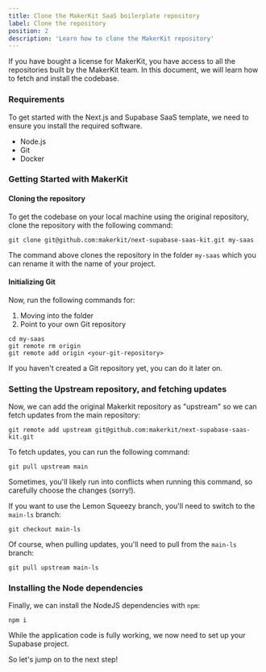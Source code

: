 ```yaml
---
title: Clone the MakerKit SaaS boilerplate repository
label: Clone the repository
position: 2
description: 'Learn how to clone the MakerKit repository'
---
```


If you have bought a license for MakerKit, you have access to all the
repositories built by the MakerKit team. In this document, we will learn how
to fetch and install the codebase.

### Requirements

To get started with the Next.js and Supabase SaaS template, we need to ensure
you install the required software.

- Node.js
- Git
- Docker

### Getting Started with MakerKit

#### Cloning the repository

To get the codebase on your local machine using the original repository, clone the repository with the
following command:

```
git clone git@github.com:makerkit/next-supabase-saas-kit.git my-saas
```

The command above clones the repository in the folder `my-saas` which
you can rename it with the name of your project.

#### Initializing Git

Now, run the following commands for:

1. Moving into the folder
2. Point to your own Git repository

```
cd my-saas
git remote rm origin
git remote add origin <your-git-repository>
```

If you haven't created a Git repository yet, you can do it later on.

### Setting the Upstream repository, and fetching updates

Now, we can add the original Makerkit repository as "upstream" so we can fetch updates from the main repository:

```
git remote add upstream git@github.com:makerkit/next-supabase-saas-kit.git
```

To fetch updates, you can run the following command:

```
git pull upstream main
```

Sometimes, you'll likely run into conflicts when running this command, so carefully choose the changes (sorry!).

If you want to use the Lemon Squeezy branch, you'll need to switch to the `main-ls` branch:

```
git checkout main-ls
```

Of course, when pulling updates, you'll need to pull from the `main-ls` branch:

```
git pull upstream main-ls
```

### Installing the Node dependencies

Finally, we can install the NodeJS dependencies with `npm`:

```
npm i
```

While the application code is fully working, we now need to set up your Supabase
project.

So let's jump on to the next step!
